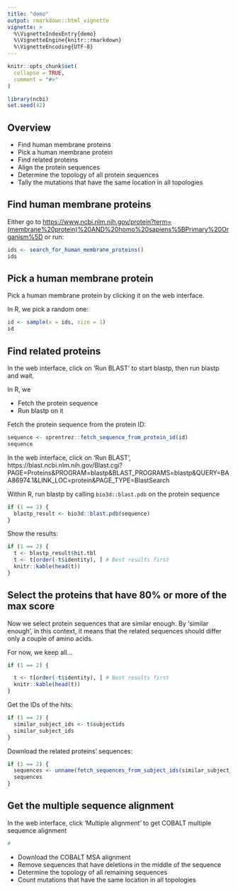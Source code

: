 ```yaml
---
title: "demo"
output: rmarkdown::html_vignette
vignette: >
  %\VignetteIndexEntry{demo}
  %\VignetteEngine{knitr::rmarkdown}
  %\VignetteEncoding{UTF-8}
---
```


```r
knitr::opts_chunk$set(
  collapse = TRUE,
  comment = "#>"
)
```

```r
library(ncbi)
set.seed(42)
```

## Overview

 * Find human membrane proteins
 * Pick a human membrane protein
 * Find related proteins
 * Align the protein sequences
 * Determine the topology of all protein sequences
 * Tally the mutations that have the same location in all topologies

## Find human membrane proteins

Either go to [https://www.ncbi.nlm.nih.gov/protein?term=(membrane%20protein)%20AND%20homo%20sapiens%5BPrimary%20Organism%5D](https://www.ncbi.nlm.nih.gov/protein?term=(membrane%20protein)%20AND%20homo%20sapiens%5BPrimary%20Organism%5D) or run:

```r
ids <- search_for_human_membrane_proteins()
ids
```

## Pick a human membrane protein

Pick a human membrane protein by clicking it on the
web interface.

In R, we pick a random one:

```r
id <- sample(x = ids, size = 1)
id
```

## Find related proteins

In the web interface, click on 'Run BLAST' to start blastp,
then run blastp and wait.

In R, we

 * Fetch the protein sequence
 * Run blastp on it

Fetch the protein sequence from the protein ID:

```r
sequence <- sprentrez::fetch_sequence_from_protein_id(id)
sequence
```

In the web interface, click on 'Run BLAST', https://blast.ncbi.nlm.nih.gov/Blast.cgi?PAGE=Proteins&PROGRAM=blastp&BLAST_PROGRAMS=blastp&QUERY=BAA86974.1&LINK_LOC=protein&PAGE_TYPE=BlastSearch

Within R, run blastp by calling `bio3d::blast.pdb` on the protein sequence

```r
if (1 == 2) {
  blastp_result <- bio3d::blast.pdb(sequence)
}
```

Show the results:

```r
if (1 == 2) {
  t <- blastp_result$hit.tbl
  t <- t[order(-t$identity), ] # Best results first
  knitr::kable(head(t))
}
```

## Select the proteins that have 80% or more of the max score

Now we select protein sequences that are similar enough.
By 'similar enough', in this context, it means that the
related sequences should differ only a couple of amino acids.

For now, we keep all...

```r
if (1 == 2) {

  t <- t[order(-t$identity), ] # Best results first
  knitr::kable(head(t))
}
```

 
 
Get the IDs of the hits:

```r
if (1 == 2) {
  similar_subject_ids <- t$subjectids
  similar_subject_ids
}
```

Download the related proteins' sequences:

```r
if (1 == 2) {
  sequences <- unname(fetch_sequences_from_subject_ids(similar_subject_ids))
  sequences
}
```

## Get the multiple sequence alignment

In the web interface, click 'Multiple alignment' to get COBALT multiple sequence alignment

```r
#
```


 * Download the COBALT MSA alignment
 * Remove sequences that have deletions in the middle of the sequence
 * Determine the topology of all remaining sequences
 * Count mutations that have the same location in all topologies
